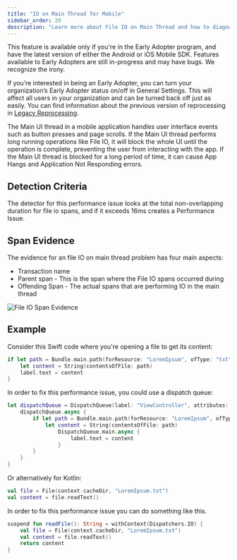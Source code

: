```yaml
---
title: "IO on Main Thread for Mobile"
sidebar_order: 20
description: "Learn more about File IO on Main Thread and how to diagnose and fix these issues."
---
```


<Note>

This feature is available only if you're in the Early Adopter program, and have the latest version of either the Android or iOS Mobile SDK. Features available to Early Adopters are still in-progress and may have bugs. We recognize the irony.

If you’re interested in being an Early Adopter, you can turn your organization’s Early Adopter status on/off in General Settings. This will affect all users in your organization and can be turned back off just as easily. You can find information about the previous version of reprocessing in [Legacy Reprocessing](#legacy-reprocessing).

</Note>

The Main UI thread in a mobile application handles user interface events such as button presses and page scrolls. If the Main UI thread performs long running operations like File IO, it will block the whole UI until the operation is complete, preventing the user from interacting with the app. If the Main UI thread is blocked for a long period of time, it can cause App Hangs and Application Not Responding errors.

## Detection Criteria

The detector for this performance issue looks at the total non-overlapping duration for file io spans, and if it exceeds 16ms creates a Performance Issue.

## Span Evidence

The evidence for an file IO on main thread problem has four main aspects:

- Transaction name
- Parent span - This is the span where the File IO spans occurred during
- Offending Span - The actual spans that are performing IO in the main thread

![File IO Span Evidence](file-io.png)

## Example

Consider this Swift code where you're opening a file to get its content:

```swift
if let path = Bundle.main.path(forResource: "LoremIpsum", ofType: "txt") {
    let content = String(contentsOfFile: path)
    label.text = content
}
```

In order to fix this performance issue, you could use a dispatch queue:

```swift
let dispatchQueue = DispatchQueue(label: "ViewController", attributes: .concurrent) {
    dispatchQueue.async {
        if let path = Bundle.main.path(forResource: "LoremIpsum", ofType: "txt") {
            let content = String(contentsOfFile: path)
                DispatchQueue.main.async {
                    label.text = content
                }
        }
    }
}
```

Or alternatively for Kotlin:

```kotlin
val file = File(context.cacheDir, "LoremIpsum.txt")
val content = file.readText()
```

In order to fix this performance issue you can do something like this.

```kotlin
suspend fun readFile(): String = withContext(Dispatchers.IO) {
    val file = File(context.cacheDir, "LoremIpsum.txt")
    val content = file.readText()
    return content
}
```
